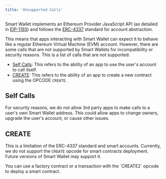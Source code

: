 ```yaml
---
title: 'Unsupported Calls'
---
```


Smart Wallet implements an Ethereum Provider JavaScript API (as detailed in [EIP-1193](https://eips.ethereum.org/EIPS/eip-1193))
and follows the [ERC-4337](https://eips.ethereum.org/EIPS/eip-4337) standard for account abstraction.

This means that apps interacting with Smart Wallet can expect it to behave like a regular Ethereum Virtual Machine (EVM) account.
However, there are some calls that are not supported by Smart Wallets for incompatibility or security reasons.
This is a list of calls that are not supported:

- [Self Calls](#self-calls): This refers to the ability of an app to use the user's account to call itself.
- [CREATE](#create): This refers to the ability of an app to create a new contract using the OPCODE `CREATE`.

## Self Calls

For security reasons, we do not allow 3rd party apps to make calls to a user's own Smart Wallet address.
This could allow apps to change owners, upgrade the user's account, or cause other issues.

## CREATE

This is a limitation of the ERC-4337 standard and smart accounts.
Currently, we do not support the `CREATE` opcode for smart contracts deployment.
Future versions of Smart Wallet may support it.

<Tip>
You can use a factory contract or a transaction with the `CREATE2` opcode to deploy a smart contract.
</Tip>


<PolicyBanner />